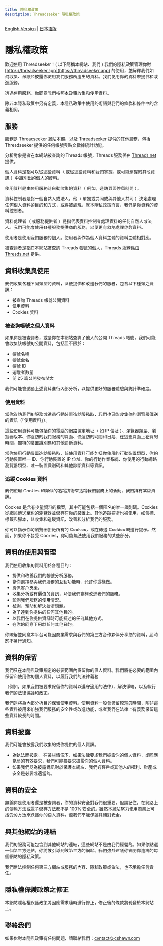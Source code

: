```yaml
---
title: 隱私權政策
description: Threadseeker 隱私權政策
---
```


[English Version](/docs/en/privacy) | [日本語版](/docs/ja/privacy)

# 隱私權政策

歡迎使用 Threadseeker！( 以下簡稱本網站、我們 ) 我們的隱私政策管理你對 [https://threadseeker.app](https://threadseeker.app) 的使用，並解釋我們如何收集、保護和披露你使用我們服務所產生的資料。我們使用你的資料來提供和改進服務。

透過使用服務，你同意我們按照本政策收集和使用資料。

除非本隱私政策中另有定義，本隱私政策中使用的術語與我們的條款和條件中的含義相同。

## 服務

服務是 Threadseeker 網站本體，以及 Threadseeker 提供的其他服務，包括 Threadseeker 提供的任何帳號與貼文數據統計功能。

分析對象是者在本網站被查詢的 Threads 帳號，Threads 服務係由 [Threads.net](https://threads.net) 提供。

個人資料是指可以從這些資料（ 或從這些資料和我們掌握、或可能掌握的其他資訊 ）中識別出的個人的資料。

使用資料是由使用服務時自動收集的資料（ 例如，造訪頁面停留時間 ）。

資料控制者是指一個自然人或法人，他（ 單獨或共同或與其他人共同 ）決定處理任何個人資料的目的和方式，或將被處理。就本隱私政策而言，我們是你資料的資料控制者。

資料處理者（ 或服務提供者 ）是指代表資料控制者處理資料的任何自然人或法人。我們可能會使用各種服務提供商的服務，以便更有效地處理你的資料。

使用者是使用我們服務的個人。使用者與作為個人資料主體的資料主體相對應。

被查詢者是指在本網站被查詢 Threads 帳號的個人，Threads 服務係由 [Threads.net](https://threads.net) 提供。

## 資料收集與使用

我們收集各種不同類型的資料，以便提供和改進我們的服務，包含以下種類之資訊：

- 被查詢 Threads 帳號公開資料 
- 使用資料
- Cookies 資料

### 被查詢帳號之個人資料

如果你是被查詢者，或是你在本網站查詢了他人的公開 Threads 帳號，我們可能會收集該帳號的公開資料，包括但不限於：

- 帳號名稱
- 帳號全名
- 帳號 ID
- 追蹤者數量
- 前 25 篇公開發布貼文

我們可能會透過上述資料進行內部分析，以提供更好的服務體驗與統計準確度。

### 使用資料

當你造訪我們的服務或透過行動裝置造訪服務時，我們也可能收集你的瀏覽器傳送的資訊（「使用資料」）。

這些使用資料可能包括你的電腦的網路協定地址（ 如 IP 位址 ）、瀏覽器類型、瀏覽器版本、你造訪的我們服務的頁面、你造訪的時間和日期、在這些頁面上花費的時間、獨特的裝置識別碼和其他診斷資料。

當你使用行動裝置造訪服務時，該使用資料可能包括你使用的行動裝置類型、你的行動裝置唯一 ID、你行動裝置的 IP 位址、你的行動作業系統、你使用的行動網路瀏覽器類型、唯一裝置識別碼和其他診斷資料等資訊。

### 追蹤 Cookies 資料

我們使用 Cookies 和類似的追蹤技術來追蹤我們服務上的活動，我們持有某些資訊。

Cookies 是含有少量資料的檔案，其中可能包括一個匿名的唯一識別碼。Cookies 從網站傳送至你的瀏覽器並儲存在你的裝置上。其他追蹤技術也被使用，如信標、標籤和腳本，以收集和追蹤資訊，改善和分析我們的服務。

你可以指示你的瀏覽器拒絶所有的 Cookies，或在傳送 Cookies 時進行提示。然而，如果你不接受 Cookies，你可能無法使用我們服務的某些部分。


## 資料的使用與管理

我們使用收集的資料用於各種目的：

- 提供和改善我們的帳號分析服務。
- 當你選擇參與我們服務的互動功能時，允許你這樣做。
- 提供客戶支援。
- 收集分析或有價值的資訊，以便我們能夠改進我們的服務。
- 監測我們服務的使用情況。
- 檢測、預防和解決技術問題。
- 為了達到你提供的任何其他目的。
- 以我們在你提供資訊時可能描述的任何其他方式。
- 在你的同意下用於任何其他目的。

你瞭解並同意本平台可能因商業需求與我們的第三方合作夥伴分享您的資料，屆時恕不另行通知。

## 資料的保留

我們只在本隱私政策規定的必要範圍內保留你的個人資料。我們將在必要的範圍內保留和使用你的個人資料，以履行我們的法律義務

（例如，如果我們被要求保留你的資料以遵守適用的法律），解決爭端，以及執行我們的法律協議和政策。

我們還將為內部分析目的保留使用資料。使用資料一般會保留較短的時間，除非這些資料被用來加強我們服務的安全性或改進功能，或者我們在法律上有義務保留這些資料較長的時間。

## 資料披露

我們可能會披露我們收集的或你提供的個人資訊。

- 為執法而披露。 在某些情況下，如果法律要求我們披露你的個人資料，或回應當局的有效要求，我們可能被要求披露你的個人資料。
- 如果我們認為披露資訊對於保護本網站、我們的客戶或其他人的權利、財產或安全是必要或適當的。

## 資料的安全

無論你是使用者還是被查詢者，你的資料安全對我們很重要，但請記住，在網路上的傳輸方法或電子儲存方法都不是 100% 安全的。雖然本網站努力使用商業上可接受的方法來保護你的個人資料，但我們不能保證其絕對安全。

## 與其他網站的連結

我們的服務可能包含到其他網站的連結，這些網站不是由我們經營的。如果你點選一個第三方連結，你將被引導到該第三方的網站。我們強烈建議你審閱你造訪的每個網站的隱私政策。

我們無法控制任何第三方網站或服務的內容、隱私政策或做法，也不承擔任何責任。

## 隱私權保護政策之修正

本網站隱私權保護政策將因應需求隨時進行修正，修正後的條款將刊登於本網站上。

## 聯絡我們

如果你對本隱私政策有任何問題，請聯絡我們：[contact@jcshawn.com](mailto:contact@jcshawn.com)
